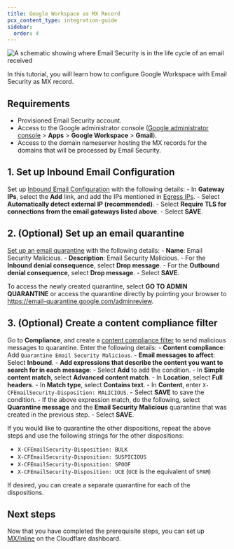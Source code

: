 ```yaml
---
title: Google Workspace as MX Record
pcx_content_type: integration-guide
sidebar:
  order: 4
---
```



![A schematic showing where Email Security is in the life cycle of an email received](src/assets/email-security/Email_Security_Gmail_MX_Inline.png)

In this tutorial, you will learn how to configure Google Workspace with Email Security as MX record.

<Render file="email-security/deployment/mx-deployment-prerequisites"/>

## Requirements

- Provisioned Email Security account.
- Access to the Google administrator console ([Google administrator console](https://admin.google.com/) > **Apps** > **Google Workspace** > **Gmail**).
- Access to the domain nameserver hosting the MX records for the domains that will be processed by Email Security.

## 1. Set up Inbound Email Configuration

Set up [Inbound Email Configuration](https://support.google.com/a/answer/60730?hl=en) with the following details:
    - In **Gateway IPs**, select the **Add** link, and add the IPs mentioned in [Egress IPs](/cloudflare-one/email-security/setup/pre-delivery-deployment/egress-ips/).
    - Select **Automatically detect external IP (recommended)**.
    - Select **Require TLS for connections from the email gateways listed above**.
    - Select **SAVE**.

## 2. (Optional) Set up an email quarantine

[Set up an email quarantine](https://support.google.com/a/answer/6104172?hl=en#:~:text=Sign%20in%20with%20an%20administrator,t%20access%20the%20Admin%20console.&text=Manage%20quarantines.,Click%20Add%20Quarantine.) with the following details:
        - **Name**: Email Security Malicious.
        - **Description**: Email Security Malicious.
        - For the **Inbound denial consequence**, select **Drop message**.
        - For the **Outbound denial consequence**, select **Drop message**.
        - Select **SAVE**.

To access the newly created quarantine, select **GO TO ADMIN QUARANTINE** or access the quarantine directly by pointing your browser to https://email-quarantine.google.com/adminreview.

## 3. (Optional) Create a content compliance filter

Go to **Compliance**, and create a [content compliance filter](https://support.google.com/a/answer/1346934?hl=en#zippy=%2Cstep-go-to-gmail-compliance-settings-in-the-google-admin-console%2Cstep-enter-email-messages-to-affect) to send malicious messages to quarantine. Enter the following details:
    - **Content compliance**: Add `Quarantine Email Security Malicious`.
    - **Email messages to affect**: Select **Inbound**.
    - **Add expressions that describe the content you want to search for in each message**:
        - Select **Add** to add the condition.
        - In **Simple content match**, select **Advanced content match**.
        - In **Location**, select **Full headers**.
        - In **Match type**, select **Contains text**.
        - In **Content**, enter `X-CFEmailSecurity-Disposition: MALICIOUS`.
        - Select **SAVE** to save the condition.
    - If the above expression match, do the following, select **Quarantine message** and the **Email Security Malicious** quarantine that was created in the previous step.
        - Select **SAVE**.

If you would like to quarantine the other dispositions, repeat the above steps and use the following strings for the other dispositions:

- `X-CFEmailSecurity-Disposition: BULK`
- `X-CFEmailSecurity-Disposition: SUSPICIOUS`
- `X-CFEmailSecurity-Disposition: SPOOF`
- `X-CFEmailSecurity-Disposition: UCE` (`UCE` is the equivalent of `SPAM`)

If desired, you can create a separate quarantine for each of the dispositions.

## Next steps

Now that you have completed the prerequisite steps, you can set up [MX/Inline](/cloudflare-one/email-security/setup/pre-delivery-deployment/mx-inline-deployment-setup/) on the Cloudflare dashboard.